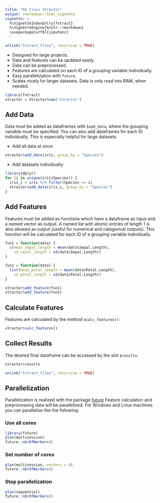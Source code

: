 ```yaml
---
title: "R6 Class Xtractor"
output: rmarkdown::html_vignette
vignette: >
  %\VignetteIndexEntry{fxtract}
  %\VignetteEngine{knitr::rmarkdown}
  \usepackage[utf8]{inputenc}
---
```


```r
unlink("fxtract_files", recursive = TRUE)
```

- Designed for large projects.
- Data and features can be updated easily.
- Data can be preprocessed.
- Features are calculated on each ID of a grouping variable individually.
- Easy parallelization with `future`.
- Scales nicely for larger datasets. Data is only read into RAM, when needed.

```r
library(fxtract)
xtractor = Xtractor$new("xtractor")
```

## Add Data
Data must be added as dataframes with `$add_data`, where the grouping variable must be specified.
You can also add dataframes for each ID individually. This is especially helpful for large datasets.

- Add all data at once:
```r
xtractor$add_data(iris, group_by = "Species")
```

- Add datasets individually:
```r
library(dplyr)
for (i in unique(iris$Species)) {
  iris_i = iris %>% filter(Species == i)
  xtractor$add_data(iris_i, group_by = "Species")
}  
```


## Add Features
Features must be added as functions which have a dataframe as input and a named vector as output.
A named list with atomic entries of length 1 is also allowed as output (useful for numerical and categorical outputs).
This function will be calculated for each ID of a grouping variable individually.
```r
fun1 = function(data) {
  c(mean_sepal_length = mean(data$Sepal.Length),
    sd_sepal_length = sd(data$Sepal.Length))
}

fun2 = function(data) {
  list(mean_petal_length = mean(data$Petal.Length),
    sd_petal_length = sd(data$Petal.Length))
}
```


```r
xtractor$add_feature(fun1)
xtractor$add_feature(fun2)
```

## Calculate Features
Features are calculated by the method `$calc_features()`:
```r
xtractor$calc_features()
```

## Collect Results
The desired final dataframe can be accessed by the slot `$results`:
```r
xtractor$results
```

```r
unlink("fxtract_files", recursive = TRUE)
```

## Parallelization
Parallelization is realized with the package [future](https://CRAN.R-project.org/package=future)
Feature calculation and preprocessing data will be parallelized.
For Windows and Linux machines you can parallelize like the following:

### Use all cores
```r
library(future)
plan(multisession)
future::nbrOfWorkers()
```

### Set number of cores
```r
plan(multisession, workers = 4)
future::nbrOfWorkers()
```

### Stop parallelization
```r
plan(sequential)
future::nbrOfWorkers()
```
